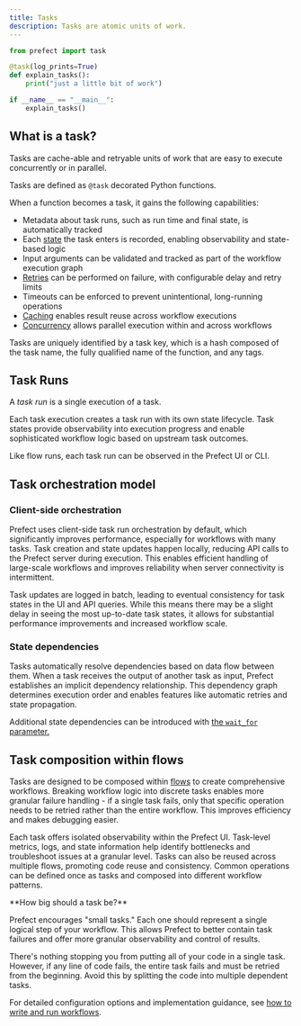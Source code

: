 ```yaml
---
title: Tasks
description: Tasks are atomic units of work.
---
```


```python
from prefect import task

@task(log_prints=True)
def explain_tasks():
    print("just a little bit of work")

if __name__ == "__main__":
    explain_tasks()
```

## What is a task?

Tasks are cache-able and retryable units of work that are easy to execute concurrently or in parallel.

Tasks are defined as `@task` decorated Python functions.

When a function becomes a task, it gains the following capabilities:

- Metadata about task runs, such as run time and final state, is automatically tracked
- Each [state](/v3/concepts/states/) the task enters is recorded, enabling observability and state-based logic
- Input arguments can be validated and tracked as part of the workflow execution graph
- [Retries](/v3/how-to-guides/workflows/retries) can be performed on failure, with configurable delay and retry limits
- Timeouts can be enforced to prevent unintentional, long-running operations
- [Caching](/v3/how-to-guides/workflows/cache-workflow-steps) enables result reuse across workflow executions
- [Concurrency](/v3/how-to-guides/workflows/run-work-concurrently) allows parallel execution within and across workflows

Tasks are uniquely identified by a task key, which is a hash composed of the task name, the fully qualified name of the function, and any tags.


## Task Runs

A _task run_ is a single execution of a task.

Each task execution creates a task run with its own state lifecycle. Task states provide observability into execution progress and enable sophisticated workflow logic based on upstream task outcomes.

Like flow runs, each task run can be observed in the Prefect UI or CLI.

## Task orchestration model

### Client-side orchestration

Prefect uses client-side task run orchestration by default, which significantly improves performance, especially for workflows with many tasks. Task creation and state updates happen locally, reducing API calls to the Prefect server during execution. This enables efficient handling of large-scale workflows and improves reliability when server connectivity is intermittent.

Task updates are logged in batch, leading to eventual consistency for task states in the UI and API queries. While this means there may be a slight delay in seeing the most up-to-date task states, it allows for substantial performance improvements and increased workflow scale.

### State dependencies

Tasks automatically resolve dependencies based on data flow between them. When a task receives the output of another task as input, Prefect establishes an implicit dependency relationship. This dependency graph determines execution order and enables features like automatic retries and state propagation.

Additional state dependencies can be introduced with [the `wait_for` parameter.](/v3/how-to-guides/workflows/run-work-concurrently#creating-state-dependencies)

## Task composition within flows

Tasks are designed to be composed within [flows](/v3/concepts/flows) to create comprehensive workflows. Breaking workflow logic into discrete tasks enables more granular failure handling - if a single task fails, only that specific operation needs to be retried rather than the entire workflow. This improves efficiency and makes debugging easier.

Each task offers isolated observability within the Prefect UI. Task-level metrics, logs, and state information help identify bottlenecks and troubleshoot issues at a granular level. Tasks can also be reused across multiple flows, promoting code reuse and consistency. Common operations can be defined once as tasks and composed into different workflow patterns.

<Note>
**How big should a task be?**

Prefect encourages "small tasks." Each one should represent a single logical step of your workflow. 
This allows Prefect to better contain task failures and offer more granular observability and control of results.

There's nothing stopping you from putting all of your code in a single task. However, if any line of 
code fails, the entire task fails and must be retried from the beginning. 
Avoid this by splitting the code into multiple dependent tasks.
</Note>

For detailed configuration options and implementation guidance, see [how to write and run workflows](/v3/how-to-guides/workflows/write-and-run). 